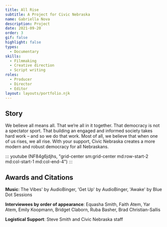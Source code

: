 ```yaml
---
title: All Rise
subtitle: A Project for Civic Nebraska
name: Gabriella Nova
description: Project
date: 2021-09-20
order: 3
gif: false
highlight: false
types:
  - Documentary
skills:
  - Filmmaking
  - Creative direction
  - Script writing
roles:
  - Producer
  - Director
  - Editor
layout: layouts/portfolio.njk
---
```


<copy-wrap class="grid-center sm:grid-center md:row-start-2 md:col-start-4 md:col-end-6">

## Story

We believe all means all. That we’re all in it together. That democracy is not a spectator sport. That building an engaged and informed society takes hard work – and so we do that work. Most of all, we believe that when one of us rises, we all rise. With your support, Civic Nebraska creates a more modern and robust democracy for all Nebraskans.

</copy-wrap>

::: youtube (NF84g6jdjhs, "grid-center sm:grid-center md:row-start-2 md:col-start-1 md:col-end-4") :::

<copy-wrap class="grid-center sm:grid-center md:grid-center">

## Awards and Citations

**Music**: The Vibes' by AudioBinger, 'Get Up' by AudioBinger, 'Awake' by Blue Dot Sessions 

**Interviewees by order of appearance**: Equasha Smith, Faith Atem, Yar Atem, Emily Koopmann, Bridget Claborn, Ruba Basher, Brad Christian-Sallis 

**Logistical Support**: Steve Smith and Civic Nebraska staff

</copy-wrap>
